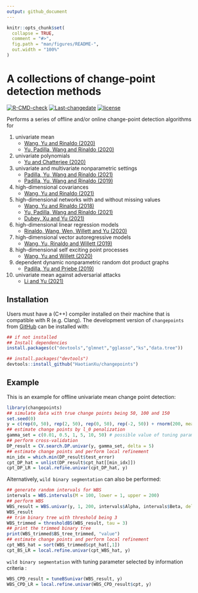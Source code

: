 ```yaml
---
output: github_document
---
```


<!-- README.md is generated from README.Rmd. Please edit that file -->

```r
knitr::opts_chunk$set(
  collapse = TRUE,
  comment = "#>",
  fig.path = "man/figures/README-",
  out.width = "100%"
)
```

# A collections of change-point detection methods 

<!-- badges: start -->
[![R-CMD-check](https://github.com/HaotianXu/changepoints/workflows/R-CMD-check/badge.svg)](https://github.com/HaotianXu/changepoints/actions)
[![Last-changedate](https://img.shields.io/badge/last%20change-`r gsub('-', '--', Sys.Date())`-green.svg)](https://github.com/HaotianXu/changepoints)
[![license](https://img.shields.io/badge/license-GPL--3-blue.svg)](https://www.gnu.org/licenses/gpl-3.0.en.html)
<!-- badges: end -->

Performs a series of offline and/or online change-point detection algorithms for 

1. univariate mean
   + [Wang, Yu and Rinaldo (2020)]( https://doi.org/10.1214/20-EJS1710)
   + [Yu, Padilla, Wang and Rinaldo (2020)](https://arxiv.org/abs/2006.03283)
2. univariate polynomials
   + [Yu and Chatterjee (2020)](https://arxiv.org/abs/2007.09910)
3. univariate and multivariate nonparametric settings
   + [Padilla, Yu, Wang and Rinaldo (2021)](https://doi.org/10.1214/21-EJS1809)
   + [Padilla, Yu, Wang and Rinaldo (2019)](https://arxiv.org/abs/1910.13289)
4. high-dimensional covariances
   + [Wang, Yu and Rinaldo (2021)](https://doi.org/10.3150/20-BEJ1249)
5. high-dimensional networks with and without missing values
   + [Wang, Yu and Rinaldo (2018)](https://arxiv.org/abs/1809.09602)
   + [Yu, Padilla, Wang and Rinaldo (2021)](https://arxiv.org/abs/2101.05477)
   + [Dubey, Xu and Yu (2021)](https://arxiv.org/abs/2110.06450)
6. high-dimensional linear regression models
   + [Rinaldo, Wang, Wen, Willett and Yu (2020)](https://arxiv.org/abs/2010.10410)
7. high-dimensional vector autoregressive models
   + [Wang, Yu, Rinaldo and Willett (2019)](https://arxiv.org/abs/1909.06359)
8. high-dimensional self exciting point processes
   + [Wang, Yu and Willett (2020)](https://arxiv.org/abs/2006.03572)
9. dependent dynamic nonparametric random dot product graphs
   + [Padilla, Yu and Priebe (2019)](https://arxiv.org/abs/1911.07494)
9. univariate mean against adversarial attacks
   + [Li and Yu (2021)](https://arxiv.org/abs/2105.10417)


## Installation

Users must have a (C++) compiler installed on their machine that is compatible with R (e.g. Clang). The development version of `changepoints` from [GitHub](https://github.com/) can be installed with:

```r
## if not installed
## Install dependencies
install.packages(c("devtools","glmnet","gglasso","ks","data.tree"))

## install.packages("devtools")
devtools::install_github("HaotianXu/changepoints")
```

## Example

This is an example for offline univariate mean change point detection:

```r
library(changepoints)
## simulate data with true change points being 50, 100 and 150
set.seed(0)
y = c(rep(0, 50), rep(2, 50), rep(0, 50), rep(-2, 50)) + rnorm(200, mean = 0, sd = 1)
## estimate change points by l_0 penalization
gamma_set = c(0.01, 0.5, 1, 5, 10, 50) # possible value of tuning parameter
## perform cross-validation
DP_result = CV.search.DP.univar(y, gamma_set, delta = 5)
## estimate change points and perform local refinement
min_idx = which.min(DP_result$test_error)
cpt_DP_hat = unlist(DP_result$cpt_hat[[min_idx]])
cpt_DP_LR = local.refine.univar(cpt_DP_hat, y)
```

Alternatively, `wild binary segmentation` can also be performed:

```r
## generate random intervals for WBS
intervals = WBS.intervals(M = 100, lower = 1, upper = 200)
## perform WBS
WBS_result = WBS.univar(y, 1, 200, intervals$Alpha, intervals$Beta, delta = 5)
WBS_result
## trim binary tree with threshold being 3
WBS_trimmed = thresholdBS(WBS_result, tau = 3)
## print the trimmed binary tree
print(WBS_trimmed$BS_tree_trimmed, "value")
## estimate change points and perform local refinement
cpt_WBS_hat = sort(WBS_trimmed$cpt_hat[,1])
cpt_BS_LR = local.refine.univar(cpt_WBS_hat, y)
```

`wild binary segmentation` with tuning parameter selected by information criteria :

```r
WBS_CPD_result = tuneBSunivar(WBS_result, y)
WBS_CPD_LR = local.refine.univar(WBS_CPD_result$cpt, y)
```

